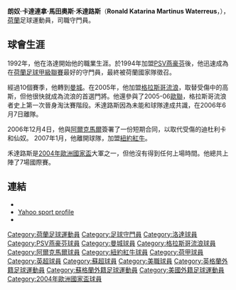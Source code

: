 {{noteTA
|T=zh-hk:朗奴·禾達路斯;zh-cn:罗纳德·沃特雷乌斯;zh-tw:隆納·瓦特魯斯;
|G1=足球
|1=zh-hk:朗奴;zh-cn:罗纳德;zh-tw:隆納;
|2=zh-hk:禾達路斯;zh-cn:沃特雷乌斯;zh-tw:瓦特魯斯;
|3=zh-hk:卡達連拿;zh-tw:加大利納;zh-cn:卡塔利纳;
|4=zh-hk:馬田奧斯;zh-cn:马蒂努斯;zh-tw:馬丁努斯;
}}
{{infobox Football biography
| name                = 朗奴·禾達路斯<br />Ronald Waterreus
| image =
| fullname =Ronald Katarina Martinus Waterreus 
| height = {{height|ft=6|in=1}}
| nickname = ''Ronnie''
| dateofbirth = {{birth date and age|1970|8|25}}
| cityofbirth = 
| countryofbirth = [[荷蘭|荷蘭]]
| position = [[守門員|守門員]]
| youthyears1         =           |youthclubs1 = RKVV
| youthyears2         =           |youthclubs2 = [[卡格迪洛達JC|洛達JC]]
| years1              = 1992–1994 |clubs1 = [[卡格迪洛達JC|洛達JC]]                              |caps1 = 65  |goals1 = 0
| years2              = 1994–2004 |clubs2 = [[PSV燕豪芬|PSV燕豪芬]]                    |caps2 = 285 |goals2 = 0
| years3              = 2004–2005 |clubs3 = [[曼彻斯特城足球俱乐部|曼城]] |caps3 = 0   |goals3 = 0
| years4              = 2005–2006 |clubs4 = [[流浪者足球俱乐部|流浪者]]                 |caps4 = 49  |goals4 = 0
| years5              = 2006–2007 |clubs5 = [[AZ_(足球會)|阿爾克馬爾]]                |caps5 = 6   |goals5 = 0
| years6              = 2007      |clubs6 = [[紐約紅牛|紐約紅牛]]                   |caps6 = 18  |goals6 = 0
| totalcaps           = 423                                                                          
| totalgoals          = 0
| nationalyears1      = 2001–2004 |nationalteam1 = [[荷蘭國家足球隊|荷蘭]] |nationalcaps1 = 7 | nationalgoals1   = 0
| pcupdate = 6 October 2007
| ntupdate = August 22, 2006
}}

'''朗奴·卡達連拿·馬田奧斯·禾達路斯'''（'''Ronald Katarina Martinus Waterreus'''，{{bd|1970年|8月25日|catIDx=Ronald Katarina Martinus Waterreus}}），[[荷蘭|荷蘭]]足球運動員，司職守門員。

==球會生涯==

1992年，他在洛達開始他的職業生涯。於1994年加盟[[PSV燕豪芬|PSV燕豪芬]]後，他迅速成為在[[荷蘭足球甲級聯賽|荷蘭足球甲級聯賽]]最好的守門員，最終被荷蘭國家隊徵召。

經過10個賽季，他轉到[[曼彻斯特城足球俱乐部|曼城]]。在2005年，他加盟[[格拉斯哥流浪|格拉斯哥流浪]]，取替受傷中的高斯，但他很快就成為流浪的首選門將。他還參與了2005-06[[歐聯|歐聯]]，格拉斯哥流浪者史上第一次晉身淘汰賽階段。禾達路斯因為未能和球隊達成共識，在2006年6月7日離隊。

2006年12月4日，他與[[阿爾克馬爾|阿爾克馬爾]]簽署了一份短期合同，以取代受傷的迪杜利卡和仙奴。 2007年1月，他離開球隊，加盟[[紐約紅牛|紐約紅牛]]。

禾達路斯是[[2004年歐洲國家盃|2004年歐洲國家盃]]大軍之一，但他沒有得到任何上場時間。他總共上陣了7場國際賽。

==連結==
*{{soccerbase|id=12654|name=Ronald Waterreus}}
*[https://web.archive.org/web/20050205063133/http://uk.sports.yahoo.com/fo/profiles/3663.html Yahoo sport profile]
* {{wvo|1129}}

{{2004年歐洲足球錦標賽荷蘭參賽名單}}

{{DEFAULTSORT:Waterreus, Ronald}}
[[Category:荷蘭足球運動員|Category:荷蘭足球運動員]]
[[Category:足球守門員|Category:足球守門員]]
[[Category:洛達球員|Category:洛達球員]]
[[Category:PSV燕豪芬球員|Category:PSV燕豪芬球員]]
[[Category:曼城球員|Category:曼城球員]]
[[Category:格拉斯哥流浪球員|Category:格拉斯哥流浪球員]]
[[Category:阿爾克馬爾球員|Category:阿爾克馬爾球員]]
[[Category:紐約紅牛球員|Category:紐約紅牛球員]]
[[Category:荷甲球員|Category:荷甲球員]]
[[Category:英超球員|Category:英超球員]]
[[Category:蘇超球員|Category:蘇超球員]]
[[Category:美職球員|Category:美職球員]]
[[Category:英格蘭外籍足球運動員|Category:英格蘭外籍足球運動員]]
[[Category:蘇格蘭外籍足球運動員|Category:蘇格蘭外籍足球運動員]]
[[Category:美國外籍足球運動員|Category:美國外籍足球運動員]]
[[Category:2004年歐洲國家盃球員|Category:2004年歐洲國家盃球員]]